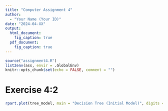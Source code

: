 ```yaml
---
title: "Computer Assignment 4"
author:
  - "Your Name (Your ID)"
date: "2024-04-XX"
output:
  html_document:
    fig_caption: true
  pdf_document:
    fig_caption: true
---
```


```r
source("assignment4.R")
list2env(ass, envir = .GlobalEnv)
knitr::opts_chunk$set(echo = FALSE, comment = "")
```

# Exercise 4:2

```r
rpart.plot(tree_model, main = "Decision Tree (Initial Model)", digits = 3)
```